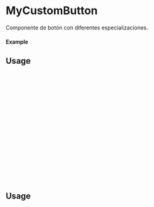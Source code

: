 
<Meta of={MyCustomButton} title="MyCustomButton" />

# MyCustomButton

Componente de botón con diferentes especializaciones.

#### Example

<Canvas of={MyCustomButton.Primary} />

## Usage

```ts
import {MyCustomButton} from 'milibreria';

function Example(){
return (
<MyCustomButton
text: "Button primary",
txtcolor: 'black',
bgcolor: 'red',
disabled: false,
size: "small",
borderColor:"blue",
hoverTxtColor:"white", 
hoverColor: "cyan",
onClick: () => alert("Button Primary"),
/>
);
};

export default Example;
```

<Canvas of={MyCustomButton.Secondary} />

## Usage

```ts
import {MyCustomButton} from 'milibreria';

function Example(){
    return (
<MyCustomButton
text: "Button secondary",
txtcolor: 'white',
bgcolor: 'pink',
disabled: false,
size: "small",
borderColor:"yellow",
borderWidth:"large",
hoverTxtColor:"black", 
hoverColor: "cyan",
onClick: () => alert("Button Secondary"),
/>
);
}